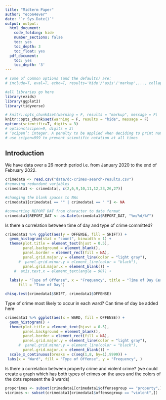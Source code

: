 ```yaml
---
title: "Midterm Paper"
author: "econ4ever"
date: "`r Sys.Date()`"
output: output:
  html_document:
    code_folding: hide
    number_sections: false
    toc: yes
    toc_depth: 3
    toc_float: yes
  pdf_document:
    toc: yes
    toc_depth: '3'
---
```


```r
# some of common options (and the defaults) are: 
# include=T, eval=T, echo=T, results='hide'/'asis'/'markup',..., collapse=F, warning=T, message=T, error=T, cache=T, fig.width=6, fig.height=4, fig.dim=c(6,4) #inches, fig.align='left'/'center','right', 

#all libraries go here
library(ezids)
library(ggplot2)
library(tidyverse)

# knitr::opts_chunk$set(warning = F, results = "markup", message = F)
knitr::opts_chunk$set(warning = F, results = "hide", message = F)
options(scientific=T, digits = 3) 
# options(scipen=9, digits = 3) 
# ‘scipen’: integer. A penalty to be applied when deciding to print numeric values in fixed or exponential notation.  Positive values bias towards fixed and negative towards scientific notation: fixed notation will be preferred unless it is more than ‘scipen’ digits wider.
# use scipen=999 to prevent scientific notation at all times
```

## Introduction

We have data over a 26 month period i.e. from January 2020 to the end of February 2022.


```r

crimedata <- read.csv("data/dc-crimes-search-results.csv")
#removing redundant variables
crimedata1 <- crimedata[, c(2,6,9,10,11,12,23,26,27)]

#changing the blank spaces to NAs
crimedata1[crimedata1 == "" | crimedata1 == " "] <- NA

#converting REPORT_DAT from character to date format 
crimedata1$REPORT_DAT <- as.Date(crimedata1$REPORT_DAT, "%m/%d/%Y")

```

Is there a correlation between time of day and type of crime committed? 


```r

crimedata1 %>% ggplot(aes(y = OFFENSE, fill = SHIFT)) +
  geom_histogram(stat = "count", binwidth = 1) + 
  theme(plot.title = element_text(hjust = 0.5),
        panel.background = element_blank(),
        panel.border = element_rect(fill = NA),
        panel.grid.major.y = element_line(color = "light gray"),
      #  panel.grid.minor.y = element_line(color = "black"),
        panel.grid.major.x = element_blank()) +
    #  axis.text.x = element_text(angle = 90)) +
  
  labs(y = "Type of Offense", x = "Frequency", title = "Time of Day Certain Crimes Are Most Likely To Occur", 
      fill = "Time of Day")
```

```r
chisq.test(crimedata1$SHIFT, crimedata1$OFFENSE)

```


Type of crime most likely to occur in each ward? Can time of day be added here

```r

crimedata1 %>% ggplot(aes(x = WARD, fill = OFFENSE)) +
  geom_histogram() +
  theme(plot.title = element_text(hjust = 0.5),
        panel.background = element_blank(),
        panel.border = element_rect(fill = NA),
        panel.grid.major.y = element_line(color = "light gray"),
      #  panel.grid.minor.y = element_line(color = "black"),
        panel.grid.major.x = element_blank()) +
  scale_x_continuous(breaks = c(seq(1,8, by=1),9999)) +
 labs(x = "Ward", fill = "Type of Offense", y = "Frequency", )


```


Is there a correlation between property crime and violent crime? (we could create a graph which has both types of crimes on the axes and the colors of the dots represent the 8 wards)

```r

propcrimes <- subset(crimedata1[crimedata1$offensegroup == "property",])
vicrimes <- subset(crimedata1[crimedata1$offensegroup == "violent",])


```